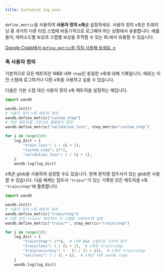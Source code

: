 ```yaml
---
title: Customize log axes
---
```


`define_metric`을 사용하여 **사용자 정의 x축**을 설정하세요. 사용자 정의 x축은 트레이닝 중 과거의 다른 타임 스텝에 비동기적으로 로그해야 하는 상황에서 유용합니다. 예를 들어, 에피소드별 보상과 스텝별 보상을 추적할 수 있는 RL에서 유용할 수 있습니다.

[Google Colab에서 `define_metric`을 직접 사용해 보세요 →](http://wandb.me/define-metric-colab)

### 축 사용자 정의

기본적으로 모든 메트릭은 W&B 내부 `step`인 동일한 x축에 대해 기록됩니다. 때로는 이전 스텝에 로그하거나 다른 x축을 사용하고 싶을 수 있습니다.

다음은 기본 스텝 대신 사용자 정의 x축 메트릭을 설정하는 예입니다.

```python
import wandb

wandb.init()
# 사용자 정의 x축 메트릭 정의
wandb.define_metric("custom_step")
# 어떤 메트릭을 기준으로 플롯할지 정의
wandb.define_metric("validation_loss", step_metric="custom_step")

for i in range(10):
    log_dict = {
        "train_loss": 1 / (i + 1),
        "custom_step": i**2,
        "validation_loss": 1 / (i + 1),
    }
    wandb.log(log_dict)
```

x축은 glob을 사용하여 설정할 수도 있습니다. 현재 문자열 접두사가 있는 glob만 사용할 수 있습니다. 다음 예제는 접두사 `"train/"`가 있는 기록된 모든 메트릭을 x축 `"train/step"`에 플롯합니다.

```python
import wandb

wandb.init()
# 사용자 정의 x축 메트릭 정의
wandb.define_metric("train/step")
# 다른 모든 train/ 메트릭이 이 스텝을 사용하도록 설정
wandb.define_metric("train/*", step_metric="train/step")

for i in range(10):
    log_dict = {
        "train/step": 2**i,  # 내부 W&B 스텝으로 지수적 증가
        "train/loss": 1 / (i + 1),  # x축은 train/step
        "train/accuracy": 1 - (1 / (1 + i)),  # x축은 train/step
        "val/loss": 1 / (1 + i),  # x축은 내부 wandb step
    }
    wandb.log(log_dict)
```